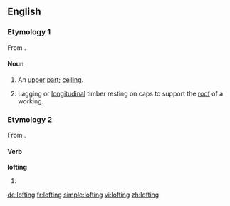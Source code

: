 ==English==

===Etymology 1===
From {{suffix|loft|ing}}.

====Noun====
{{en-noun}}

# {{obsolete}} An [[upper]] [[part]]; [[ceiling]].
# {{context|mining}} Lagging or [[longitudinal]] timber resting on caps to support the [[roof]] of a working.

===Etymology 2===
From {{term|loft|lang=en}}.

====Verb====
'''lofting'''

# {{present participle of|loft}}

[[de:lofting]]
[[fr:lofting]]
[[simple:lofting]]
[[vi:lofting]]
[[zh:lofting]]